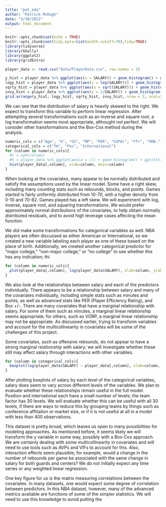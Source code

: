 ```yaml
---
title: "pat_eda"
author: "Patrick McHugh"
date: "3/30/2022"
output: html_document
---
```


```r
knitr::opts_chunk$set(echo = TRUE)
knitr::opts_chunk$set(tidy.opts=list(width.cutoff=70),tidy=TRUE)
library(tidyverse)
library(GGally)
library(ggplot2)
library(gridExtra)

```

```r
player_data <- read.csv("data/PlayerData.csv", row.names = 1)

y_hist = player_data %>% ggplot(aes(x = SALARY)) + geom_histogram() + ggtitle("Histogram of salary")
logy_hist = player_data %>% ggplot(aes(x = log(SALARY))) + geom_histogram() + ggtitle("Histogram of log(salary)")
sqrty_hist = player_data %>% ggplot(aes(x = sqrt(SALARY))) + geom_histogram() + ggtitle("Histogram of sqrt(salary)")
invy_hist = player_data %>% ggplot(aes(x = 1/SALARY)) + geom_histogram() + ggtitle("Histogram of 1/salary")
grid.arrange(y_hist, logy_hist, sqrty_hist, invy_hist, nrow = 2, ncol=2)

```

We can see that the distribution of salary is heavily skewed to the right. We expect to transform this variable to perform linear regression. After attempting several transformations such as an inverse and square root, a log transformation seems most appropriate, althought not perfect. We will consider other transformations and the Box-Cox method during the analysis.

```r
numeric_cols = c("Age", "G", "GS", "MP", "PER", "X3PAr", "FTr", "ORB.", "DRB.", "TRB.", "AST.", "STL.", "BLK.", "TOV.", "USG.", "ORtg", "DRtg", "OWS", "DWS", "WS", "WS.48", "OBPM", "DBPM", "BPM", "VORP", "PTS", "TS.")
categorical_cols = c("Tm", "Pos", "International")
for (column in numeric_cols){
  #c = sym(column)
  #h = player_data %>% ggplot(aes(x = c)) + geom_histogram() + ggtitle(paste("Histogram of", column))
  hist(player_data[,column], xlab=column, main=column)
}
```

When looking at the covariates, many appear to be normally distributed and satisfy the assumptions used by the linear model. Some have a right skew, including many counting stats such as rebounds, blocks, and points. Games started is fairly uniformly distributed from 10-70, with a higher density from 0-10 and 70-82. Games played has a left skew. We will experiment with log, inverse, square root, and squaring transformations. We would prefer approximately normal distributions of the covariates, to help obtain normally distributed residuals, and to avoid high leverage cases affecting the mean function.

We did make some transformations for categorical variables as well. NBA players are often discussed as either American or International, so we created a new variable labeling each player as one of these based on the place of birth. Additionally, we created another categorical predictor for "major college," "non-major college," or "no college" to see whether this has any indication; thi


```r
for (column in numeric_cols){
  plot(player_data[,column], log(player_data$SALARY), xlab=column, ylab="log salary", main=column)
}
```
We also look at the relationships between salary and each of the predictors individually. There appears to be a relationship between salary and many of the covariates individually, including simple stats such as minutes and points, as well as advanced stats like PER (Player Efficiency Rating), and Box +/-. There are many covariates that have a marginal relationship with salary. For some of them such as minutes, a marginal linear relationship seems appropriate; for others, such as VORP, a marginal linear relationship may not be appropriate. As discussed earlier, trying to transform variables and account for the multicollinearity in covariates will be some of the challenges of this project. 

Some covariates, such as offensive rebounds, do not appear to have a strong marginal relationship with salary; we will investigate whether these still may affect salary through interactions with other variables.

```r
for (column in categorical_cols){
  boxplot(log(player_data$SALARY) ~ player_data[,column], xlab=column, ylab="log salary", main=column)
}
```

After plotting boxplots of salary by each level of the categorical variables, salary does seem to vary across different levels of the variables. We plan to evaluate whether these relationships remain useful in the full model. Position and international each have a small number of levels; the team factor has 30 levels. We will evaluate whether this can be useful with all 30 levels, if there are ways to reduce this by grouping teams by things such as conference affiliation or market size, or if it is not useful at all in a model with less than 400 observations.

This dataset is pretty broad, which leaves us open to many possibilities for modeling approaches. As mentioned before, it seems likely we will transform the y variable in some way, possibly with a Box-Cox approach. We are certainly dealing with some multicollinearity in covariates and will need to use tools such as AVPs and VIFs to account for this. Also, interaction effects seem plausible; for example, would a change in the number of rebounds per game be associated with the same change in salary for both guards and centers? We do not initially expect any time series or any weighted linear regression.

One key figure for us is the matrix measuring correlations between the covariates. In many datasets, one would expect some degree of correlation between predictors. In this NBA dataset, however, many of the advanced metrics available are functions of some of the simpler statistics. We will need to use this knowledge to avoid putting the 